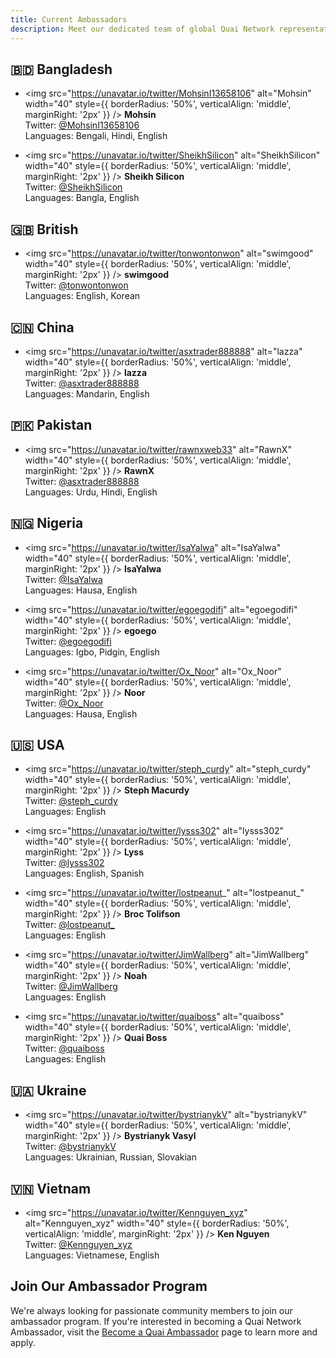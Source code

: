 ```yaml
---
title: Current Ambassadors
description: Meet our dedicated team of global Quai Network representatives.
---
```


## 🇧🇩 Bangladesh
- <img src="https://unavatar.io/twitter/MohsinI13658106" alt="Mohsin" width="40" style={{ borderRadius: '50%', verticalAlign: 'middle', marginRight: '2px' }} /> **Mohsin**  
  Twitter: [@MohsinI13658106](https://twitter.com/MohsinI13658106)  
  Languages: Bengali, Hindi, English

- <img src="https://unavatar.io/twitter/SheikhSilicon" alt="SheikhSilicon" width="40" style={{ borderRadius: '50%', verticalAlign: 'middle', marginRight: '2px' }} /> **Sheikh Silicon**  
  Twitter: [@SheikhSilicon](https://twitter.com/SheikhSilicon)  
  Languages: Bangla, English

## 🇬🇧 British
- <img src="https://unavatar.io/twitter/tonwontonwon" alt="swimgood" width="40" style={{ borderRadius: '50%', verticalAlign: 'middle', marginRight: '2px' }} /> **swimgood**  
  Twitter: [@tonwontonwon](https://twitter.com/tonwontonwon)  
  Languages: English, Korean

## 🇨🇳 China
- <img src="https://unavatar.io/twitter/asxtrader888888" alt="lazza" width="40" style={{ borderRadius: '50%', verticalAlign: 'middle', marginRight: '2px' }} /> **lazza**  
  Twitter: [@asxtrader888888](https://twitter.com/asxtrader888888)  
  Languages: Mandarin, English

## 🇵🇰 Pakistan
- <img src="https://unavatar.io/twitter/rawnxweb33" alt="RawnX" width="40" style={{ borderRadius: '50%', verticalAlign: 'middle', marginRight: '2px' }} /> **RawnX**  
  Twitter: [@asxtrader888888](https://twitter.com/rawnxweb33)  
  Languages: Urdu, Hindi, English

## 🇳🇬 Nigeria
- <img src="https://unavatar.io/twitter/IsaYalwa" alt="IsaYalwa" width="40" style={{ borderRadius: '50%', verticalAlign: 'middle', marginRight: '2px' }} /> **IsaYalwa**  
  Twitter: [@IsaYalwa](https://twitter.com/IsaYalwa)  
  Languages: Hausa, English

- <img src="https://unavatar.io/twitter/egoegodifi" alt="egoegodifi" width="40" style={{ borderRadius: '50%', verticalAlign: 'middle', marginRight: '2px' }} /> **egoego**  
  Twitter: [@egoegodifi](https://twitter.com/egoegodifi)  
  Languages: Igbo, Pidgin, English

- <img src="https://unavatar.io/twitter/Ox_Noor" alt="Ox_Noor" width="40" style={{ borderRadius: '50%', verticalAlign: 'middle', marginRight: '2px' }} /> **Noor**  
  Twitter: [@Ox_Noor](https://twitter.com/Ox_Noor)  
  Languages: Hausa, English

## 🇺🇸 USA
- <img src="https://unavatar.io/twitter/steph_curdy" alt="steph_curdy" width="40" style={{ borderRadius: '50%', verticalAlign: 'middle', marginRight: '2px' }} /> **Steph Macurdy**  
  Twitter: [@steph_curdy](https://twitter.com/steph_curdy)  
  Languages: English

- <img src="https://unavatar.io/twitter/lysss302" alt="lysss302" width="40" style={{ borderRadius: '50%', verticalAlign: 'middle', marginRight: '2px' }} /> **Lyss**  
  Twitter: [@lysss302](https://twitter.com/lysss302)  
  Languages: English, Spanish

- <img src="https://unavatar.io/twitter/lostpeanut_" alt="lostpeanut_" width="40" style={{ borderRadius: '50%', verticalAlign: 'middle', marginRight: '2px' }} /> **Broc Tolifson**  
  Twitter: [@lostpeanut_](https://twitter.com/lostpeanut_)  
  Languages: English

- <img src="https://unavatar.io/twitter/JimWallberg" alt="JimWallberg" width="40" style={{ borderRadius: '50%', verticalAlign: 'middle', marginRight: '2px' }} /> **Noah**    
  Twitter: [@JimWallberg](https://twitter.com/JimWallberg)  
  Languages: English

- <img src="https://unavatar.io/twitter/quaiboss" alt="quaiboss" width="40" style={{ borderRadius: '50%', verticalAlign: 'middle', marginRight: '2px' }} /> **Quai Boss**    
  Twitter: [@quaiboss](https://twitter.com/quaiboss)  
  Languages: English

## 🇺🇦 Ukraine
- <img src="https://unavatar.io/twitter/bystrianykV" alt="bystrianykV" width="40" style={{ borderRadius: '50%', verticalAlign: 'middle', marginRight: '2px' }} /> **Bystrianyk Vasyl**  
  Twitter: [@bystrianykV](https://twitter.com/bystrianykV)  
  Languages: Ukrainian, Russian, Slovakian

## 🇻🇳 Vietnam
- <img src="https://unavatar.io/twitter/Kennguyen_xyz" alt="Kennguyen_xyz" width="40" style={{ borderRadius: '50%', verticalAlign: 'middle', marginRight: '2px' }} /> **Ken Nguyen**  
  Twitter: [@Kennguyen_xyz](https://twitter.com/Kennguyen_xyz)  
  Languages: Vietnamese, English

## Join Our Ambassador Program

We're always looking for passionate community members to join our ambassador program. If you're interested in becoming a Quai Network Ambassador, visit the [Become a Quai Ambassador](/get-involved/ambassadors) page to learn more and apply.
